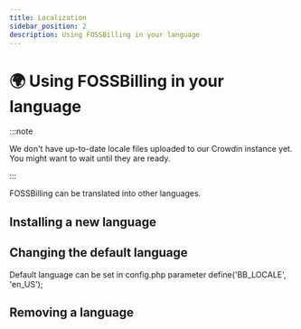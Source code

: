 ```yaml
---
title: Localization
sidebar_position: 2
description: Using FOSSBilling in your language
---
```


# 🌍 Using FOSSBilling in your language

:::note

We don't have up-to-date locale files uploaded to our Crowdin instance yet. You might want to wait until they are ready.

:::

FOSSBilling can be translated into other languages.

## Installing a new language

## Changing the default language

Default language can be set in config.php parameter define('BB_LOCALE', 'en_US');

## Removing a language
